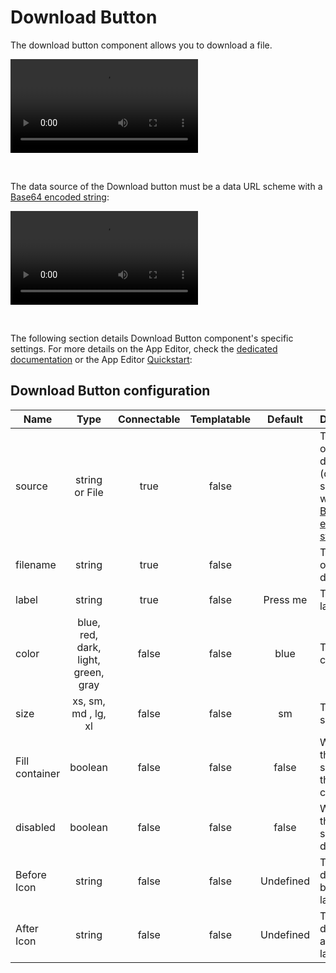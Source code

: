 
# Download Button

The download button component allows you to download a file.

<video
	className="border-2 rounded-xl object-cover w-full h-full dark:border-gray-800"
	autoPlay
	controls
	src="/videos/download_button.mp4"
	alt="Download Button"
/>

<br />

The data source of the Download button must be a data URL scheme with a [Base64 encoded string](../../core_concepts/18_files_binary_data/index.mdx):

<video
	className="border-2 rounded-xl object-cover w-full h-full dark:border-gray-800"
	autoPlay
	controls
	src="/videos/download_base64.mp4"
	alt="Download Button Base64"
/>

<br />

The following section details Download Button component's specific settings. For more details on the App Editor, check the [dedicated documentation](../0_app_editor/index.mdx) or the App Editor [Quickstart](../../getting_started/7_apps_quickstart/index.mdx):

<div className="grid grid-cols-2 gap-6 mb-4">
	<DocCard
		color="orange"
		title="App Editor Documentation"
		description="The app editor is a low-code builder to create custom User Interfaces with a mix of drag-and-drop and code."
		href="/docs/apps/app_editor"
	/>
	<DocCard
		color="orange"
		title="Apps Quickstart"
		description="Learn how to build your first app in a matter of minutes."
		href="/docs/getting_started/apps_quickstart"
	/>
	<DocCard
		color="orange"
		title="Download Files in Apps"
		description="Learn how to have users download files in your apps."
		href="/docs/apps/download_files"
	/>
</div>

## Download Button configuration

| Name           |                Type                 | Connectable | Templatable |  Default  | Description                                                                                                                              |
| -------------- | :---------------------------------: | :---------: | :---------: | :-------: | ---------------------------------------------------------------------------------------------------------------------------------------- |
| source         |           string or File            |    true     |    false    |           | The source of the file to download (data URL scheme with a [Base64 encoded string](../../core_concepts/18_files_binary_data/index.mdx)). |
| filename       |               string                |    true     |    false    |           | The name of the file to download.                                                                                                        |
| label          |               string                |    true     |    false    | Press me  | The button label.                                                                                                                        |
| color          | blue, red, dark, light, green, gray |    false    |    false    |   blue    | The button color.                                                                                                                        |
| size           |         xs, sm, md , lg, xl         |    false    |    false    |    sm     | The button size.                                                                                                                         |
| Fill container |               boolean               |    false    |    false    |   false   | Whether the button should fill the container.                                                                                            |
| disabled       |               boolean               |    false    |    false    |   false   | Whether the button should be disabled.                                                                                                   |
| Before Icon    |               string                |    false    |    false    | Undefined | The icon to display before the label.                                                                                                    |
| After Icon     |               string                |    false    |    false    | Undefined | The icon to display after the label.                                                                                                     |
